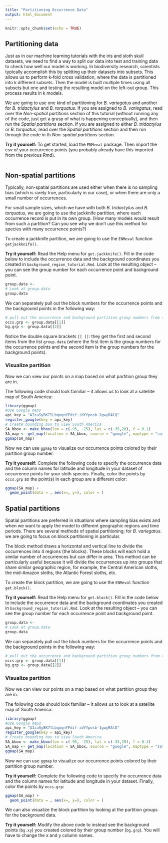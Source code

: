 ```yaml
---
title: "Partitioning Occurrence Data"
output: html_document
---
```


```r
knitr::opts_chunk$set(echo = TRUE)
```

## Partitioning data

Just as in our machine learning tutorials with the iris and sloth skull datasets, we need to find a way to split our data into test and training data to check how well our model is working. In biodiversity research, scientists typically accomplish this by splitting up their datasets into subsets. This allows us to perform k-fold cross validation, where the data is partitioned into k different subsets. Then the model is built multiple times using all subsets but one and testing the resulting model on the left-out group. This process results in k models.

We are going to use one kind of partitioning for *B. variegatus* and another for *B. tridactylus* and *B. torquatus*. If you are assigned to *B. variegatus*, read over the *Non-spatial partitions* section of this tutorial (without running any of the code, just get a grasp of what is happening conceptually), and then run the *Spatial partitions* section. If you are assigned to either *B. tridactylus* or *B. torquatus*, read over the *Spatial partitions* section and then run through the code in th *Non-spatial partitions* section.

**Try it yourself:** To get started, load the `ENMeval` package. Then import the csv of your occurrence points (you probably already have this imported from the previous Rmd).

```r

```


## Non-spatial partitions

Typically, non-spatial partitions are used either when there is no sampling bias (which is rarely true, particularly in our case), or when there are only a small number of occurrences.

For small sample sizes, which we have with both *B. tridactylus* and *B. torquatus*, we are going to use the jackknife partition, where each occurrence record is put in its own group. (How many models would result from such a partition? Can you see why we don't use this method for species with many occurrence points?)

To create a jackknife partition, we are going to use the `ENMeval` function `getjackknife()`.

**Try it yourself:** Read the Help menu for `get.jackknife()`. Fill in the code below to include the occurrence data and the background coordinates you created in `background_region_tutorial.Rmd`. Look at the resulting object -- you can see the group number for each occurrence point and background point.

```r
group.data <-
# Look at group.data
group.data
```

We can separately pull out the block numbers for the occurrence points and the background points in the following way:

```r
# pull out the occurrence and background partition group numbers from the list
occs.grp <- group.data[[1]]
bg.grp <- group.data[[2]]
```

Notice the double square brackets `[[ ]]`: they get the first and second items from the list `group.data` (where the first item is the group numbers for the occurrence points and the second item is the group numbers for the background points).

### Visualize partition

Now we can view our points on a map based on what partition group they are in.

The following code should look familiar -- it allows us to look at a satellite map of South America:

```r
library(ggmap)
#Use Google maps
api_key = "AIzaSyBK7lLbqoqnYFdzf-idYYposb-1gwyRAlQ"
register_google(key = api_key)
# Create bounding box to view South America
SA_bbox <- make_bbox(lon = c(-95, -25), lat = c(-35,20), f = 0.1)
SA_map <- get_map(location = SA_bbox, source = "google", maptype = "satellite")
ggmap(SA_map)
```

Now we can use `ggmap` to visualize our occurrence points colored by their partition group number.

**Try it yourself:** Complete the following code to specify the occurrence data and the column names for latitude and longitude in your dataset of occurrence points for your sloth species. Finally, color the points by `occs.grp` so the point(s) in each group are a different color:

```r
ggmap(SA_map) +
  geom_point(data = , aes(x=, y=), color = )
```


## Spatial partitions

Spatial partitions are preferred in situations where sampling bias exists and when we want to apply the model to different geographic regions and time periods. There are several methods of spatial partitioning; for *B. variegatus*. we are going to focus on block partitioning in particular.

The block method draws a horizontal and vertical line to divide the occurrences into 4 regions (the blocks). These blocks will each hold a similar number of occurrences but can differ in area. This method can be particularly useful because it will divide the occurrences up into groups that share similar geographic region, for example, the Central American sloths, the mid-Amazon sloths, the Atlantic Forest sloths, etc.

To create the block partition, we are going to use the `ENMeval` function `get.block()`.

**Try it yourself:** Read the Help menu for `get.block()`. Fill in the code below to include the occurrence data and the background coordinates you created in `background_region_tutorial.Rmd`. Look at the resulting object -- you can see the group number for each occurrence point and background point.

```r
group.data <-
# Look at group.data
group.data
```

We can separately pull out the block numbers for the occurrence points and the background points in the following way:

```r
# pull out the occurrence and background partition group numbers from the list
occs.grp <- group.data[[1]]
bg.grp <- group.data[[2]]
```

### Visualize partition

Now we can view our points on a map based on what partition group they are in.

The following code should look familiar -- it allows us to look at a satellite map of South America:

```r
library(ggmap)
#Use Google maps
api_key = "AIzaSyBK7lLbqoqnYFdzf-idYYposb-1gwyRAlQ"
register_google(key = api_key)
# Create bounding box to view South America
SA_bbox <- make_bbox(lon = c(-95, -25), lat = c(-35,20), f = 0.1)
SA_map <- get_map(location = SA_bbox, source = "google", maptype = "satellite")
ggmap(SA_map)
```

Now we can use `ggmap` to visualize our occurrence points colored by their partition group number.

**Try it yourself:** Complete the following code to specify the occurrence data and the column names for latitude and longitude in your dataset. Finally, color the points by `occs.grp`:

```r
ggmap(SA_map) +
  geom_point(data = , aes(x=, y=), color = )
```

We can also visualize the block partition by looking at the partition groups for the background data.

**Try it yourself:** Modify the above code to instead see the background points (`bg.xy`) you created colored by their group number (`bg.grp`). You will have to change the x and y column names.

```r

```






